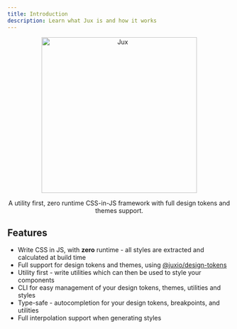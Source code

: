 ```yaml
---
title: Introduction
description: Learn what Jux is and how it works
---
```


<p align="center">
    <img alt="Jux" src="https://cdn.jux.io/brand/JuxButtonWhite.png" width="350" />
</p>

<p align="center">
A utility first, zero runtime CSS-in-JS framework with full design tokens and themes support.
</p>

## Features

- Write CSS in JS, with **zero** runtime - all styles are extracted and calculated at build time
- Full support for design tokens and themes, using [@juxio/design-tokens](/developers/customization/tokens-and-themes)
- Utility first - write utilities which can then be used to style your components
- CLI for easy management of your design tokens, themes, utilities and styles
- Type-safe - autocompletion for your design tokens, breakpoints, and utilities
- Full interpolation support when generating styles
